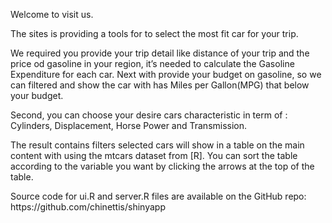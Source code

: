 Welcome to visit us.

The sites is providing a tools for to select the most fit car for your trip.

We required you provide your trip detail like distance of your trip and the price od gasoline in your region, it's needed to calculate the Gasoline Expenditure for each car. Next with provide your budget on gasoline, so we can filtered and show the car with has Miles per Gallon(MPG) that below your budget.

Second, you can choose your desire cars characteristic in term of : Cylinders, Displacement, Horse Power and Transmission.

The result contains filters selected cars will show in a table on the main content with using the mtcars dataset from [R]. You can sort the table according to the variable you want by clicking the arrows at the top of the table.

Source code for ui.R and server.R files are available on the GitHub repo: https://github.com/chinettis/shinyapp
